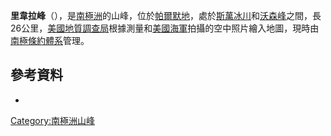 {{coord|73|48|S|62|50|W|display=title}}

'''里韋拉峰'''（{{lang-en|Rivera Peaks}}），是[[南極洲|南極洲]]的山峰，位於[[帕爾默地|帕爾默地]]，處於[[斯萬冰川|斯萬冰川]]和[[沃森峰|沃森峰]]之間，長26公里，[[美國地質調查局|美國地質調查局]]根據測量和[[美國海軍|美國海軍]]拍攝的空中照片繪入地圖，現時由[[南極條約體系|南極條約體系]]管理。

==參考資料==
*{{usgs-gazetteer}}

{{Antarctica-geo-stub}}
[[Category:南極洲山峰|Category:南極洲山峰]]